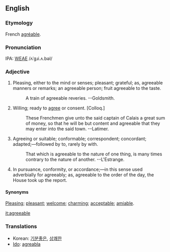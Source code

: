 ==English==
===Etymology===
French [[agréable]].

===Pronunciation===
IPA: [[WEAE]] /ʌˈgɹi.ʌ.bəl/

===Adjective===
# Pleasing, either to the mind or senses; pleasant; grateful; as, agreeable manners or remarks; an agreeable  person; fruit agreeable to the taste.
#:    A train of agreeable reveries. --Goldsmith.
# Willing; ready to [[agree]] or consent. [Colloq.]
#:    These Frenchmen give unto the said captain of Calais a great sum of money, so that he will be but content and agreeable that they may enter into the said town. --Latimer.
# Agreeing or suitable; conformable; correspondent; concordant; adapted;&mdash;followed by to, rarely by with.
#:    That which is agreeable to the nature of one thing, is many times contrary to the nature of another. --L'Estrange.
# In pursuance, conformity, or accordance;&mdash;in this sense used adverbially for agreeably; as, agreeable to the order of the day, the House took up the report.

====Synonyms====
[[Pleasing]]; [[pleasant]]; [[welcome]]; [[charming]]; [[acceptable]]; [[amiable]].

[[it:agreeable]]

===Translations===
*Korean: [[기분좋은]], [[상쾌한]]
*[[Ido]]: [[agreabla]]